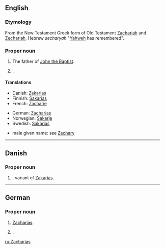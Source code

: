 ==English==

===Etymology===
From the New Testament Greek form of Old Testament [[Zachariah]] and [[Zechariah]], Hebrew ''secharyah'' "[[Yahweh]] has remembered".

===Proper noun===
{{en-proper noun}}

# {{biblical character}} The father of [[John the Baptist]].
# {{given name|male}}.

====Translations====
{{trans-top|father of John the Baptist}}
* Danish: [[Zakarias]]
* Finnish: [[Sakarias]]
* French: [[Zacharie]]
{{trans-mid}}
* German: [[#German|Zacharias]]
* Norwegian: [[Sakarja]]
* Swedish: [[Sakarias]]
{{trans-bottom}}
* male given name: see [[Zachary]]

----

==Danish==

===Proper noun===
{{infl|da|proper noun}}

# {{given name|male|lang=da}}, variant of [[Zakarias]].

----

==German==

===Proper noun===
{{infl|de|proper noun}}

# {{biblical character|lang=de}} [[#English|Zacharias]]
# {{given name|male|lang=de}}.

[[ru:Zacharias]]